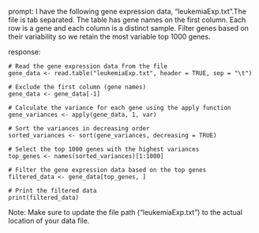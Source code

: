 prompt:
I have the following gene expression data, "leukemiaExp.txt".The file is tab separated. The table has gene names on the first column. Each row is a gene and each column is a distinct sample.  Filter genes based on their variability so we retain the most variable top 1000 genes. 

response:
```
# Read the gene expression data from the file
gene_data <- read.table("leukemiaExp.txt", header = TRUE, sep = "\t")

# Exclude the first column (gene names)
gene_data <- gene_data[-1]

# Calculate the variance for each gene using the apply function
gene_variances <- apply(gene_data, 1, var)

# Sort the variances in decreasing order
sorted_variances <- sort(gene_variances, decreasing = TRUE)

# Select the top 1000 genes with the highest variances
top_genes <- names(sorted_variances)[1:1000]

# Filter the gene expression data based on the top genes
filtered_data <- gene_data[top_genes, ]

# Print the filtered data
print(filtered_data)
```
Note: Make sure to update the file path ("leukemiaExp.txt") to the actual location of your data file.
